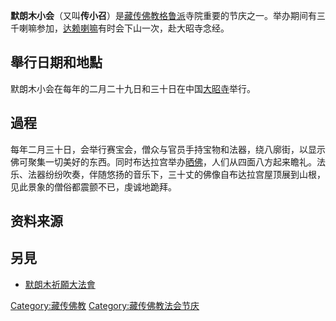 {{unreferenced|time=2017-08-05T12:13:12+00:00}}
'''默朗木小会'''（又叫'''传小召'''）是[[藏传佛教|藏传佛教]][[格鲁派|格鲁派]]寺院重要的节庆之一。举办期间有三千喇嘛参加，[[达赖喇嘛|达赖喇嘛]]有时会下山一次，赴大昭寺念经。

==舉行日期和地點==
默朗木小会在每年的二月二十九日和三十日在中国[[大昭寺|大昭寺]]举行。

==過程==
每年二月三十日，会举行赛宝会，僧众与官员手持宝物和法器，绕八廓街，以显示佛可聚集一切美好的东西。同时布达拉宫举办[[晒佛|晒佛]]，人们从四面八方起来瞻礼。法乐、法器纷纷吹奏，伴随悠扬的音乐下，三十丈的佛像自布达拉宫屋顶展到山根，见此景象的僧俗都震颤不已，虔诚地跪拜。

==资料来源==

==另見==
*[[默朗木祈願大法會|默朗木祈願大法會]]
[[Category:藏传佛教|Category:藏传佛教]]
[[Category:藏传佛教法会节庆|Category:藏传佛教法会节庆]]